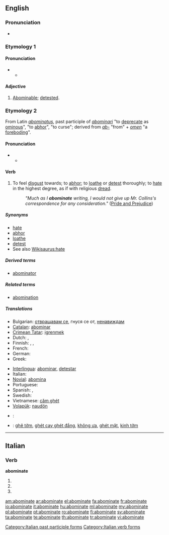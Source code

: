 ==English==
{{rfc|confusing pronunciation mismatch: "US" audio is in position to cover both homonyms whereas "British" IPA are in position to cover each homonym separately}}
===Pronunciation===
* {{audio|en-us-abominate.ogg|Audio (US)}}

===Etymology 1===

====Pronunciation====
* {{a|RP}}
** {{IPA|/əˈbɒmɪˌnət/}}

====Adjective====
{{en-adj}}

# {{obsolete}} [[abominable|Abominable]]; [[detest]]ed.

===Etymology 2===
From Latin ''[[abominatus]]'', past participle of ''[[abominari]]'' "to [[deprecate]] as [[ominous]]", "to [[abhor]]", "to curse"; derived from ''[[ab-]]'' "from" + ''[[omen]]'' "a [[foreboding]]".

====Pronunciation====
* {{a|RP}}
** {{IPA|/əˈbɒmɪˌneɪt/}}

====Verb====
{{en-verb|abominat|ing}}

# {{transitive}} To feel [[disgust]] towards; to [[abhor]]; to [[loathe]] or [[detest]] thoroughly; to [[hate]] in the highest degree, as if with religious [[dread]].
#: ''"Much as I '''abominate''' writing, I would not give up Mr. Collins's correspondence for any consideration."'' ([http://en.wikiquote.org/wiki/Pride_and_Prejudice Pride and Prejudice])

=====Synonyms=====
* [[hate]]
* [[abhor]]
* [[loathe]]
* [[detest]]
* See also [[Wikisaurus:hate]]

=====Derived terms=====
* [[abominator]]

=====Related terms=====
* [[abomination]]

=====Translations=====
{{trans-top|to feel disgust towards, to hate in the highest degree}}
* Bulgarian: [[отвращавам се]], гнуся се от, [[ненавиждам]]
* [[Catalan]]: [[abominar]]
* [[Crimean Tatar]]: [[igrenmek]]
* Dutch: {{t+|nl|verachten}}, {{t+|nl|verafschuwen}}
* Finnish: {{t+|fi|vihata}}, {{t-|fi|inhota}}, {{t-|fi|kammoksua}}
* French: {{t+|fr|détester}}
* German: {{t+|de|verabscheuen}}
* Greek: {{t+|el|απεχθάνομαι}}
{{trans-mid}}
* [[Interlingua]]: [[abominar]], [[detestar]]
* Italian: {{t+|it|abominare}}
* [[Novial]]: [[abomina]]
* Portuguese: {{t+|pt|abominar}}
* Spanish: {{t+|es|abominar}}, {{t-|es|detestar}}
* Swedish: {{t+|sv|avsky}}
* Vietnamese: [[căm ghét]]
* [[Volapük]]: [[naudön]]
{{trans-bottom}}

{{checktrans-top}}
* {{ttbc|Hebrew}}: {{t|he|לתעב|tr=letaev}}
{{checktrans-mid}}
* {{ttbc|Vietnamese}}: [[ghê tởm]], [[ghét cay ghét đắng]], [[không ưa]], [[ghét mặt]], [[kinh tởm]]
{{checktrans-bottom}}

----

==Italian==

===Verb===
'''abominate'''

# {{form of|[[second-person|Second-person]] [[plural]] [[present tense]]|abominare|lang=Italian}}
# {{form of|Second-person plural [[imperative]]|abominare|lang=Italian}}
# {{form of|[[feminine|Feminine]] plural|abominato}}

[[Category:Italian past participle forms]]
[[Category:Italian verb forms]]

[[am:abominate]]
[[ar:abominate]]
[[el:abominate]]
[[fa:abominate]]
[[fr:abominate]]
[[io:abominate]]
[[it:abominate]]
[[hu:abominate]]
[[ml:abominate]]
[[my:abominate]]
[[pl:abominate]]
[[pt:abominate]]
[[ro:abominate]]
[[fi:abominate]]
[[sv:abominate]]
[[ta:abominate]]
[[te:abominate]]
[[th:abominate]]
[[tr:abominate]]
[[vi:abominate]]